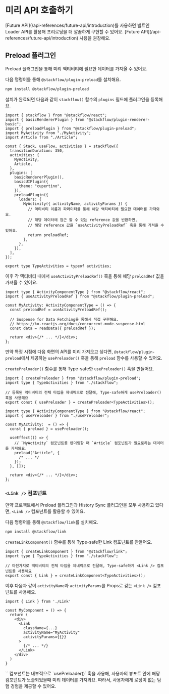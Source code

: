 
# 미리 API 호출하기

<Callout type="info" emoji="💡">
  [Future API](/api-references/future-api/introduction)를 사용하면 빌트인 Loader API를 활용해 프리로딩을 더 깔끔하게 구현할 수 있어요. [Future API](/api-references/future-api/introduction) 사용을 권장해요.
</Callout>

## Preload 플러그인

Preload 플러그인을 통해 미리 액티비티에 필요한 데이터를 가져올 수 있어요.

다음 명령어를 통해 `@stackflow/plugin-preload`를 설치해요.

```bash npm2yarn copy
npm install @stackflow/plugin-preload
```

설치가 완료되면 다음과 같이 `stackflow()` 함수의 `plugins` 필드에 플러그인을 등록해요.

```tsx showLineNumbers filename="stackflow.ts" copy
import { stackflow } from "@stackflow/react";
import { basicRendererPlugin } from "@stackflow/plugin-renderer-basic";
import { preloadPlugin } from "@stackflow/plugin-preload";
import MyActivity from "./MyActivity";
import Article from "./Article";

const { Stack, useFlow, activities } = stackflow({
  transitionDuration: 350,
  activities: {
    MyActivity,
    Article,
  },
  plugins: [
    basicRendererPlugin(),
    basicUIPlugin({
      theme: "cupertino",
    }),
    preloadPlugin({
      loaders: {
        MyActivity({ activityName, activityParams }) {
          // 액티비티 이름과 파라미터를 통해 해당 액티비티에 필요한 데이터를 가져와요.
          // 해당 데이터에 접근 할 수 있는 reference 값을 반환하면,
          // 해당 reference 값을 `useActivityPreloadRef` 훅을 통해 가져올 수 있어요.
          return preloadRef;
        },
      },
    }),
  ],
});

export type TypeActivities = typeof activities;
```

이후 각 액티비티 내에서 `useActivityPreloadRef()` 훅을 통해 해당 `preloadRef` 값을 가져올 수 있어요.

```tsx showLineNumbers filename="MyActivity.ts" copy
import type { ActivityComponentType } from "@stackflow/react";
import { useActivityPreloadRef } from "@stackflow/plugin-preload";

const MyActivity: ActivityComponentType = () => {
  const preloadRef = useActivityPreloadRef();

  // Suspense for Data Fetching을 통해서 직접 구현해요.
  // https://ko.reactjs.org/docs/concurrent-mode-suspense.html
  const data = readData({ preloadRef });

  return <div>{/* ... */}</div>;
};
```

만약 특정 시점에 다음 화면의 API를 미리 가져오고 싶다면, `@stackflow/plugin-preload`에서 제공하는 `usePreloader()` 훅을 통해 `preload` 함수를 사용할 수 있어요.

`createPreloader()` 함수를 통해 Type-safe한 `usePreloader()` 훅을 만들어요.

```tsx showLineNumbers filename="usePreloader.ts" copy
import { createPreloader } from "@stackflow/plugin-preload";
import type { TypeActivities } from "./stackflow";

// 등록된 액티비티의 전체 타입을 제네릭으로 전달해, Type-safe하게 usePreloader() 훅을 사용해요
export const { usePreloader } = createPreloader<TypeActivities>();
```

```tsx showLineNumbers filename="MyActivity.ts" copy
import type { ActivityComponentType } from "@stackflow/react";
import { usePreloader } from "./usePreloader";

const MyActivity:  = () => {
  const { preload } = usePreloader();

  useEffect(() => {
    // `MyActivity` 컴포넌트를 렌더링할 때 `Article` 컴포넌트가 필요로하는 데이터를 가져와요.
    preload("Article", {
      /* ... */
    });
  }, []);

  return <div>{/* ... */}</div>;
};
```

### `<Link />` 컴포넌트

만약 프로젝트에서 Preload 플러그인과 History Sync 플러그인을 모두 사용하고 있다면, `<Link />` 컴포넌트를 활용할 수 있어요.

다음 명령어를 통해 `@stackflow/link`를 설치해요.

```bash npm2yarn copy
npm install @stackflow/link
```

`createLinkComponent()` 함수를 통해 Type-safe한 Link 컴포넌트를 만들어요.

```tsx showLineNumbers filename="Link.ts" copy
import { createLinkComponent } from "@stackflow/link";
import type { TypeActivities } from "./stackflow";

// 마찬가지로 액티비티의 전체 타입을 제네릭으로 전달해, Type-safe하게 <Link /> 컴포넌트를 사용해요
export const { Link } = createLinkComponent<TypeActivities>();
```

이후 다음과 같이 `activityName`과 `activityParams`를 Props로 갖는 `<Link />` 컴포넌트를 사용해요.

```tsx showLineNumbers filename="MyComponent.tsx" copy
import { Link } from './Link'

const MyComponent = () => {
  return (
    <div>
      <Link
        className={...}
        activityName="MyActivity"
        activityParams={{}}
      >
        {/* ... */}
      </Link>
    </div>
  )
}
```

<Callout emoji="⚡️">
  `<Link />` 컴포넌트는 내부적으로 `usePreloader()` 훅을 사용해, 사용자의 뷰포트
  안에 해당 컴포넌트가 노출되었을때 미리 데이터를 가져와요. 따라서, 사용자에게
  로딩이 없는 탐험 경험을 제공할 수 있어요.
</Callout>
